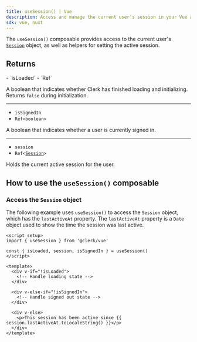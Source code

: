 ```yaml
---
title: useSession() | Vue
description: Access and manage the current user's session in your Vue application with Clerk's useSession() composable.
sdk: vue, nuxt
---
```


The `useSession()` composable provides access to the current user's [`Session`](/docs/reference/javascript/session) object, as well as helpers for setting the active session.

## Returns

<Properties>
  - `isLoaded`
  - `Ref<boolean>`

  A boolean that indicates whether Clerk has finished loading and initializing. Returns `false` during initialization.

  ---

  - `isSignedIn`
  - `Ref<boolean>`

  A boolean that indicates whether a user is currently signed in.

  ---

  - `session`
  - <code>Ref\<[Session](/docs/reference/javascript/session)></code>

  Holds the current active session for the user.
</Properties>

## How to use the `useSession()` composable

### Access the `Session` object

The following example uses `useSession()` to access the `Session` object, which has the `lastActiveAt` property. The `lastActiveAt` property is a `Date` object used to show the time the session was last active.

```vue {{ filename: 'SessionStatus.vue' }}
<script setup>
import { useSession } from '@clerk/vue'

const { isLoaded, session, isSignedIn } = useSession()
</script>

<template>
  <div v-if="!isLoaded">
    <!-- Handle loading state -->
  </div>

  <div v-else-if="!isSignedIn">
    <!-- Handle signed out state -->
  </div>

  <div v-else>
    <p>This session has been active since {{ session.lastActiveAt.toLocaleString() }}</p>
  </div>
</template>
```
